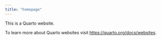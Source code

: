 ```yaml
---
title: "homepage"
---
```


This is a Quarto website.

To learn more about Quarto websites visit <https://quarto.org/docs/websites>.
